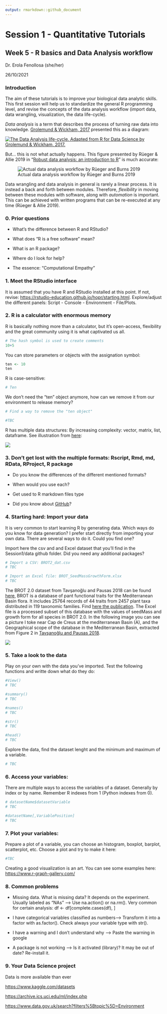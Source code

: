 ```yaml
---
output: rmarkdown::github_document
---
```


# Session 1 - Quantitative Tutorials

## Week 5 - R basics and Data Analysis workflow

Dr. Erola Fenollosa (she/her)

26/10/2021

### Introduction

The aim of these tutorials is to improve your biological data analytic skills. This first session will help us to standardize the general R programming level, and revise the concepts of the data analysis workflow (import data, data wrangling, visualization, the data life-cycle).

*Data analysis* is a term that describes the process of turning raw data into knowledge. [Grolemund & Wickham, 2017](https://r4ds.had.co.nz/workflow-basics.html) presented this as a diagram:

[![The Data Analysis life-cycle. Adapted from R for Data Science by Grolemund & Wickham, 2017.](images/DataWorkflow_Grolemund&Wickham2017.jpeg)](https://r4ds.had.co.nz/index.html)

But... this is not what actually happens. This figure presented by Rüeger & Allie 2019 in "[Robust data analysis: an introduction to R](https://sinarueeger.github.io/robust-data-analysis-with-r/)" is much accurate:

![Actual data analysis workflow by Rüeger and Burns 2019](images/DataWorkflow_Grolemund&Wickham2017REAL.jpeg)

Data wrangling and data analysis in general is rarely a linear process. It is instead a back and forth between modules. Therefore, *flexibility* in moving between these modules with software, along with *automation* is important. This can be achieved with written programs that can be re-executed at any time (Rüeger & Allie 2019).

### 0. Prior questions

-   What's the difference between R and RStudio?

-   What does "R is a free software" mean?

-   What is an R package?

-   Where do I look for help?

-   The essence: "Computational Empathy"

### 1. Meet the RStudio interface

It is assumed that you have R and RStudio installed at this point. If not, revise: <https://rstudio-education.github.io/hopr/starting.html>. Explore/adjust the different panels: Script - Console - Environment - File/Plots.

### 2. R is a calculator with enormous memory

R is basically nothing more than a calculator, but it's open-access, flexibility and the great community using it is what captivated us all.

```r
# The hash symbol is used to create comments
10+5
```

You can store parameters or objects with the assignation symbol:

```r
ten <- 10
ten
```

R is case-sensitive:

```r
# Ten
```

We don't need the "ten" object anymore, how can we remove it from our environment to release memory?

```r
# Find a way to remove the "ten object"

#TBC
```

R has multiple data structures: By increasing complexity: vector, matrix, list, dataframe. See illustration from [here](http://venus.ifca.unican.es/Rintro/dataStruct.html):

![](images/dataStructuresNew.png)


### 3. Don't get lost with the multiple formats: Rscript, Rmd, md, RData, RProject, R package

-   Do you know the differences of the different mentioned formats?

-   When would you use each?

-   Get used to R markdown files type

-   Did you know about [GitHub](https://github.com/erolafr)?

### 4. Starting hard: Import your data

It is very common to start learning R by generating data. Which ways do you know for data generation? I prefer start directly from importing your own data. There are several ways to do it. Could you find one?

Import here the csv and and Excel dataset that you'll find in the Session1/data github folder. Did you need any additional packages?

```r
# Import a CSV: BROT2_dat.csv
# TBC

# Import an Excel file: BROT_SeedMassGrowthForm.xlsx
# TBC
```

The BROT 2.0 dataset from Tavşanoğlu and Pausas 2018 can be found [here](https://figshare.com/collections/BROT_2_0_A_functional_trait_database_for_Mediterranean_Basin_plants/3843841), BROT is a database of pant functional traits for the Mediterranean Basin flora. It includes 25764 records of 44 traits from 2457 plant taxa distributed in 119 taxonomic families. Find [here the publication](https://www.nature.com/articles/sdata2018135). The Excel file is a processed subset of this database with the values of seedMass and growth form for all species in BROT 2.0. In the following image you can see a picture I toke near Cap de Creus at the mediterranean Basin (A), and the Geographical scope of the database in the Mediterranean Basin, extracted from Figure 2 in [Tavşanoğlu and Pausas 2018](https://www.nature.com/articles/sdata2018135).

![](images/FigBROTContext.png)

### 5. Take a look to the data

Play on your own with the data you've imported. Test the following functions and writte down what do they do:

```r
#View()
# TBC
```

```r
#summary()
# TBC
```

```r
#names()
# TBC
```

```r
#str()
# TBC
```

```r
#head()
# TBC
```

Explore the data, find the dataset lenght and the minimum and maximum of a variable.
```r
# TBC
```


### 6. Access your variables:
There are multiple ways to access the variables of a dataset. Generally by index or by name. Remember R indexes from 1 (Python indexes from 0).
```r
# datasetName$datasetVariable
# TBC
```

```r
#datasetName[,VariablePosition]
# TBC
```


### 7. Plot your variables:
Prepare a plot of a variable, you can choose an histogram, boxplot, barplot, scatterplot, etc. Choose a plot and try to make it here:
```r
#TBC
```

Creating a good visualization is an art. You can see some examples here: <https://www.r-graph-gallery.com/>


### 8. Common problems
- Missing data. What is missing data? It depends on the experiment. Usually labeled as "NAs" --\> Use na.action() or na.rm(). Very common for certain analysis: df <- df[complete.cases(df), ]

- I have categorical variables classified as numbers--\> Transform it into a factor with as.factor(). Check always your variable type with str().

- I have a warning and I don't understand why --\> Paste the warning in google

- A package is not working --\> Is it activated (library)? It may be out of date? Re-install it.


### 9. Your Data Science project

Data is more available than ever

<https://www.kaggle.com/datasets>

<https://archive.ics.uci.edu/ml/index.php>

<https://www.data.gov.uk/search?filters%5Btopic%5D=Environment>
